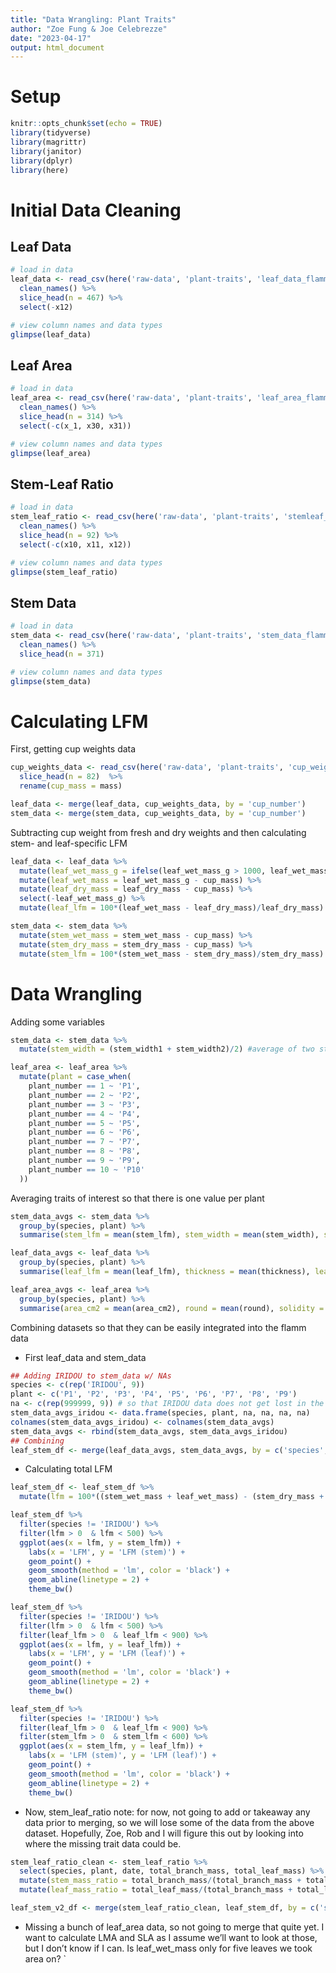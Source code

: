 ```yaml
---
title: "Data Wrangling: Plant Traits"
author: "Zoe Fung & Joe Celebrezze"
date: "2023-04-17"
output: html_document
---
```


# Setup
```r
knitr::opts_chunk$set(echo = TRUE)
library(tidyverse)
library(magrittr)
library(janitor)
library(dplyr)
library(here)
```

# Initial Data Cleaning
## Leaf Data
```r
# load in data
leaf_data <- read_csv(here('raw-data', 'plant-traits', 'leaf_data_flamm.csv')) %>%
  clean_names() %>%
  slice_head(n = 467) %>%
  select(-x12)

# view column names and data types
glimpse(leaf_data)
```

## Leaf Area
```r
# load in data
leaf_area <- read_csv(here('raw-data', 'plant-traits', 'leaf_area_flamm.csv')) %>%
  clean_names() %>%
  slice_head(n = 314) %>%
  select(-c(x_1, x30, x31))

# view column names and data types
glimpse(leaf_area)
```

## Stem-Leaf Ratio
```r
# load in data
stem_leaf_ratio <- read_csv(here('raw-data', 'plant-traits', 'stemleaf_massratio_flamm.csv')) %>%
  clean_names() %>%
  slice_head(n = 92) %>%
  select(-c(x10, x11, x12))

# view column names and data types
glimpse(stem_leaf_ratio)
```

## Stem Data
```r
# load in data
stem_data <- read_csv(here('raw-data', 'plant-traits', 'stem_data_flamm.csv')) %>%
  clean_names() %>%
  slice_head(n = 371) 

# view column names and data types
glimpse(stem_data)
```

# Calculating LFM
First, getting cup weights data
```r
cup_weights_data <- read_csv(here('raw-data', 'plant-traits', 'cup_weights.csv')) %>% 
  slice_head(n = 82)  %>% 
  rename(cup_mass = mass)

leaf_data <- merge(leaf_data, cup_weights_data, by = 'cup_number')
stem_data <- merge(stem_data, cup_weights_data, by = 'cup_number')
```

Subtracting cup weight from fresh and dry weights and then calculating stem- and leaf-specific LFM
```r
leaf_data <- leaf_data %>% 
  mutate(leaf_wet_mass_g = ifelse(leaf_wet_mass_g > 1000, leaf_wet_mass_g/1000, leaf_wet_mass_g)) %>% 
  mutate(leaf_wet_mass = leaf_wet_mass_g - cup_mass) %>% 
  mutate(leaf_dry_mass = leaf_dry_mass - cup_mass) %>% 
  select(-leaf_wet_mass_g) %>% 
  mutate(leaf_lfm = 100*(leaf_wet_mass - leaf_dry_mass)/leaf_dry_mass)

stem_data <- stem_data %>% 
  mutate(stem_wet_mass = stem_wet_mass - cup_mass) %>% 
  mutate(stem_dry_mass = stem_dry_mass - cup_mass) %>% 
  mutate(stem_lfm = 100*(stem_wet_mass - stem_dry_mass)/stem_dry_mass)
```

# Data Wrangling
Adding some variables
```r
stem_data <- stem_data %>% 
  mutate(stem_width = (stem_width1 + stem_width2)/2) #average of two stem width measurements taken

leaf_area <- leaf_area %>% 
  mutate(plant = case_when(
    plant_number == 1 ~ 'P1',
    plant_number == 2 ~ 'P2',
    plant_number == 3 ~ 'P3',
    plant_number == 4 ~ 'P4',
    plant_number == 5 ~ 'P5',
    plant_number == 6 ~ 'P6',
    plant_number == 7 ~ 'P7',
    plant_number == 8 ~ 'P8',
    plant_number == 9 ~ 'P9',
    plant_number == 10 ~ 'P10'
  ))
```

Averaging traits of interest so that there is one value per plant
```r
stem_data_avgs <- stem_data %>% 
  group_by(species, plant) %>% 
  summarise(stem_lfm = mean(stem_lfm), stem_width = mean(stem_width), stem_wet_mass = mean(stem_wet_mass), stem_dry_mass = mean(stem_dry_mass))

leaf_data_avgs <- leaf_data %>% 
  group_by(species, plant) %>% 
  summarise(leaf_lfm = mean(leaf_lfm), thickness = mean(thickness), leaf_wet_mass = mean(leaf_wet_mass), leaf_dry_mass = mean(leaf_dry_mass))

leaf_area_avgs <- leaf_area %>% 
  group_by(species, plant) %>% 
  summarise(area_cm2 = mean(area_cm2), round = mean(round), solidity = mean(solidity))
```

Combining datasets so that they can be easily integrated into the flamm data

- First leaf_data and stem_data
```r
## Adding IRIDOU to stem_data w/ NAs
species <- c(rep('IRIDOU', 9))
plant <- c('P1', 'P2', 'P3', 'P4', 'P5', 'P6', 'P7', 'P8', 'P9')
na <- c(rep(999999, 9)) # so that IRIDOU data does not get lost in the merge
stem_data_avgs_iridou <- data.frame(species, plant, na, na, na, na)
colnames(stem_data_avgs_iridou) <- colnames(stem_data_avgs)
stem_data_avgs <- rbind(stem_data_avgs, stem_data_avgs_iridou)
## Combining
leaf_stem_df <- merge(leaf_data_avgs, stem_data_avgs, by = c('species', 'plant'))
```

- Calculating total LFM
```r
leaf_stem_df <- leaf_stem_df %>% 
  mutate(lfm = 100*((stem_wet_mass + leaf_wet_mass) - (stem_dry_mass + leaf_dry_mass))/(stem_dry_mass + leaf_dry_mass))

leaf_stem_df %>% 
  filter(species != 'IRIDOU') %>% 
  filter(lfm > 0  & lfm < 500) %>% 
  ggplot(aes(x = lfm, y = stem_lfm)) +
    labs(x = 'LFM', y = 'LFM (stem)') +
    geom_point() +
    geom_smooth(method = 'lm', color = 'black') +
    geom_abline(linetype = 2) +
    theme_bw()

leaf_stem_df %>% 
  filter(species != 'IRIDOU') %>% 
  filter(lfm > 0  & lfm < 500) %>% 
  filter(leaf_lfm > 0  & leaf_lfm < 900) %>% 
  ggplot(aes(x = lfm, y = leaf_lfm)) +
    labs(x = 'LFM', y = 'LFM (leaf)') +
    geom_point() +
    geom_smooth(method = 'lm', color = 'black') +
    geom_abline(linetype = 2) +
    theme_bw()

leaf_stem_df %>% 
  filter(species != 'IRIDOU') %>% 
  filter(leaf_lfm > 0  & leaf_lfm < 900) %>% 
  filter(stem_lfm > 0  & stem_lfm < 600) %>% 
  ggplot(aes(x = stem_lfm, y = leaf_lfm)) +
    labs(x = 'LFM (stem)', y = 'LFM (leaf)') +
    geom_point() +
    geom_smooth(method = 'lm', color = 'black') +
    geom_abline(linetype = 2) +
    theme_bw()
```

- Now, stem_leaf_ratio
note: for now, not going to add or takeaway any data prior to merging, so we will lose some of the data from the above dataset. Hopefully, Zoe, Rob and I will figure this out by looking into where the missing trait data could be.
```r
stem_leaf_ratio_clean <- stem_leaf_ratio %>% 
  select(species, plant, date, total_branch_mass, total_leaf_mass) %>% 
  mutate(stem_mass_ratio = total_branch_mass/(total_branch_mass + total_leaf_mass)) %>% 
  mutate(leaf_mass_ratio = total_leaf_mass/(total_branch_mass + total_leaf_mass))

leaf_stem_v2_df <- merge(stem_leaf_ratio_clean, leaf_stem_df, by = c('species', 'plant'))
```

- Missing a bunch of leaf_area data, so not going to merge that quite yet. I want to calculate LMA and SLA as I assume we'll want to look at those, but I don't know if I can. Is leaf_wet_mass only for five leaves we took area on?
`